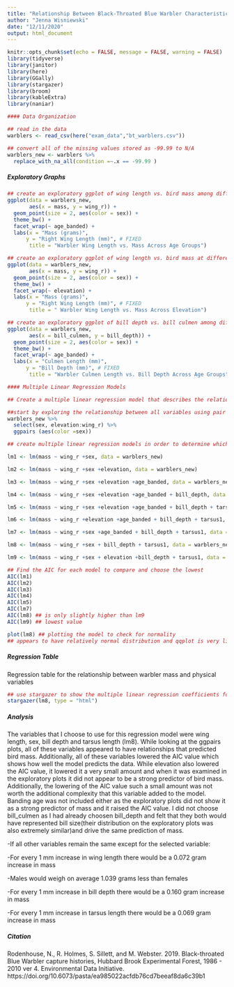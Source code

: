 ```yaml
---
title: "Relationship Between Black-Throated Blue Warbler Characteristics and Mass in Hubbard Brook Experimental Forest from 1986-2010"
author: "Jenna Wisniewski"
date: "12/11/2020"
output: html_document
---
```


```r
knitr::opts_chunk$set(echo = FALSE, message = FALSE, warning = FALSE)
library(tidyverse)
library(janitor)
library(here)
library(GGally)
library(stargazer)
library(broom)
library(kableExtra)
library(naniar)
```

```r
#### Data Organization

## read in the data
warblers <- read_csv(here("exam_data","bt_warblers.csv"))

## convert all of the missing values stored as -99.99 to N/A
warblers_new <- warblers %>% 
  replace_with_na_all(condition =~.x == -99.99 )

```
##### **Exploratory Graphs**
```r
## create an exploratory ggplot of wing length vs. bird mass among different age groups with point color indicating sex and faceted by bird age at capture
ggplot(data = warblers_new, 
       aes(x = mass, y = wing_r)) + 
  geom_point(size = 2, aes(color = sex)) + 
  theme_bw() +
  facet_wrap(~ age_banded) + 
  labs(x = "Mass (grams)",
      y = "Right Wing Length (mm)", # FIXED
       title = "Warbler Wing Length vs. Mass Across Age Groups") 

```
```r
## create an exploratory ggplot of wing length vs. bird mass at different elevation levels with point color indicating sex and faceted by elevation of the sample plot
ggplot(data = warblers_new, 
       aes(x = mass, y = wing_r)) + 
  geom_point(size = 2, aes(color = sex)) + 
  theme_bw() +
  facet_wrap(~ elevation) + 
  labs(x = "Mass (grams)",
      y = "Right Wing Length (mm)", # FIXED
       title = " Warbler Wing Length vs. Mass Across Elevation") 
```
```r
## create an exploratory ggplot of bill depth vs. bill culmen among different age groups with point color indicating sex and faceted by elevation of the sample plot
ggplot(data = warblers_new, 
       aes(x = bill_culmen, y = bill_depth)) + 
  geom_point(size = 2, aes(color = sex)) + 
  theme_bw() +
  facet_wrap(~ age_banded) + 
  labs(x = "Culmen Length (mm)",
      y = "Bill Depth (mm)", # FIXED
       title = "Warbler Culmen Length vs. Bill Depth Across Age Groups") 
```


```r
#### Multiple Linear Regression Models 

## Create a multiple linear regression model that describes the relationship between bird mass and wing length

##start by exploring the relationship between all variables using pair plots in GGally
warblers_new %>% 
  select(sex, elevation:wing_r) %>% 
  ggpairs (aes(color =sex))

```

```r
## create multiple linear regression models in order to determine which variables yield the best fit 

lm1 <- lm(mass ~ wing_r +sex, data = warblers_new)

lm2 <- lm(mass ~ wing_r +sex +elevation, data = warblers_new)

lm3 <- lm(mass ~ wing_r +sex +elevation +age_banded, data = warblers_new)

lm4 <- lm(mass ~ wing_r +sex +elevation +age_banded + bill_depth, data = warblers_new)

lm5 <- lm(mass ~ wing_r +sex +elevation +age_banded + bill_depth + tarsus1, data = warblers_new)

lm6 <- lm(mass ~ wing_r +elevation +age_banded + bill_depth + tarsus1, data = warblers_new)

lm7 <- lm(mass ~ wing_r +sex +age_banded + bill_depth + tarsus1, data = warblers_new)

lm8 <- lm(mass ~ wing_r +sex + bill_depth + tarsus1, data = warblers_new)

lm9 <- lm(mass ~ wing_r +sex + elevation +bill_depth + tarsus1, data = warblers_new)

## Find the AIC for each model to compare and choose the lowest
AIC(lm1)
AIC(lm2)
AIC(lm3)
AIC(lm4)
AIC(lm5) 
AIC(lm7)
AIC(lm8) ## is only slightly higher than lm9
AIC(lm9) ## lowest value
```

```r
plot(lm8) ## plotting the model to check for normality 
## appears to have relatively normal distribution and qqplot is very linear, will continue with linear regression model 
```

##### **Regression Table** 

Regression table for the relationship between warbler mass and physical variables
```r
## use stargazer to show the multiple linear regression coefficients for ln9
stargazer(lm8, type = "html")
```
##### **Analysis** 

The variables that I choose to use for this regression model were wing length, sex, bill depth and tarsus length (lm8). While looking at the ggpairs plots, all of these variables appeared to have relationships that predicted bird mass. Additionally, all of these variables lowered the AIC value which shows how well the model predicts the data. While elevation also lowered the AIC value, it lowered it a very small amount and when it was examined in the exploratory plots it did not appear to be a strong predictor of bird mass. Additionally, the lowering of the AIC value such a small amount was not worth the additional complexity that this variable added to the model. Banding age was not included either as the exploratory plots did not show it as a strong predictor of mass and it raised the AIC value. I did not choose bill_culmen as I had already choosen bill_depth and felt that they both would have represented bill size(their distribution on the exploratory plots was also extremely similar)and drive the same prediction of mass. 

-If all other variables remain the same except for the selected variable:

-For every 1 mm increase in wing length there would be a 0.072 gram increase in mass

-Males would weigh on average 1.039 grams less than females

-For every 1 mm increase in bill depth there would be a 0.160 gram increase in mass

-For every 1 mm increase in tarsus length there would be a 0.069 gram increase in mass

##### **Citation**
Rodenhouse, N., R. Holmes, S. Sillett, and M. Webster. 2019. Black-throated Blue Warbler capture histories, Hubbard Brook Experimental Forest, 1986 - 2010 ver 4. Environmental Data Initiative. https://doi.org/10.6073/pasta/ea985022acfdb76cd7beeaf8da6c39b1
